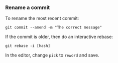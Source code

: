 ### Rename a commit

To rename the most recent commit:

`git commit --amend -m "The correct message"`

If the commit is older, then do an interactive rebase:

`git rebase -i [hash]`

In the editor, change `pick` to `reword` and save.
